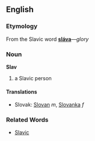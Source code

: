 == English ==
=== Etymology ===
From the Slavic word '''[[sláva]]'''&mdash;''glory''
=== Noun ===
'''Slav'''
# a Slavic person
==== Translations ====
*Slovak: [[Slovan]] ''m'', [[Slovanka]] ''f''
=== Related Words ===
* [[Slavic]]